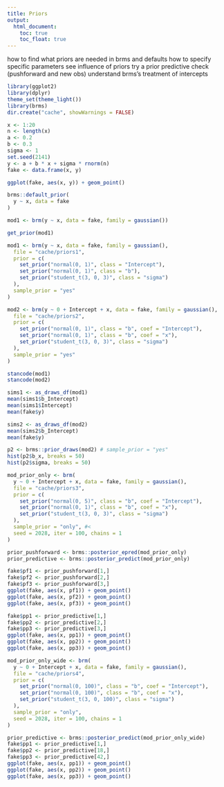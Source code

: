 ```yaml
---
title: Priors
output:
  html_document:
    toc: true
    toc_float: true
---
```


how to find what priors are needed in brms and defaults
how to specify specific parameters
see influence of priors
try a prior predictive check (pushforward and new obs)
understand brms's treatment of intercepts

```r
library(ggplot2)
library(dplyr)
theme_set(theme_light())
library(brms)
dir.create("cache", showWarnings = FALSE)
```

```r
x <- 1:20
n <- length(x)
a <- 0.2
b <- 0.3
sigma <- 1
set.seed(2141)
y <- a + b * x + sigma * rnorm(n)
fake <- data.frame(x, y)
```

```r
ggplot(fake, aes(x, y)) + geom_point()
```

```r
brms::default_prior(
  y ~ x, data = fake
)
```

```r
mod1 <- brm(y ~ x, data = fake, family = gaussian())
```

```r
get_prior(mod1)
```

```r
mod1 <- brm(y ~ x, data = fake, family = gaussian(),
  file = "cache/priors1",
  prior = c(
    set_prior("normal(0, 1)", class = "Intercept"),
    set_prior("normal(0, 1)", class = "b"),
    set_prior("student_t(3, 0, 3)", class = "sigma")
  ),
  sample_prior = "yes"
)
```

```r
mod2 <- brm(y ~ 0 + Intercept + x, data = fake, family = gaussian(),
  file = "cache/priors2",
  prior = c(
    set_prior("normal(0, 1)", class = "b", coef = "Intercept"),
    set_prior("normal(0, 1)", class = "b", coef = "x"),
    set_prior("student_t(3, 0, 3)", class = "sigma")
  ),
  sample_prior = "yes"
)
```

```r
stancode(mod1)
stancode(mod2)
```

```r
sims1 <- as_draws_df(mod1)
mean(sims1$b_Intercept)
mean(sims1$Intercept)
mean(fake$y)
```

```r
sims2 <- as_draws_df(mod2)
mean(sims2$b_Intercept)
mean(fake$y)
```

```r
p2 <- brms::prior_draws(mod2) # sample_prior = "yes"
hist(p2$b_x, breaks = 50)
hist(p2$sigma, breaks = 50)
```

```r
mod_prior_only <- brm(
  y ~ 0 + Intercept + x, data = fake, family = gaussian(),
  file = "cache/priors3",
  prior = c(
    set_prior("normal(0, 5)", class = "b", coef = "Intercept"),
    set_prior("normal(0, 1)", class = "b", coef = "x"),
    set_prior("student_t(3, 0, 3)", class = "sigma")
  ),
  sample_prior = "only", #<
  seed = 2028, iter = 100, chains = 1
)
```

```r
prior_pushforward <- brms::posterior_epred(mod_prior_only)
prior_predictive <- brms::posterior_predict(mod_prior_only)
```

```r
fake$pf1 <- prior_pushforward[1,]
fake$pf2 <- prior_pushforward[2,]
fake$pf3 <- prior_pushforward[3,]
ggplot(fake, aes(x, pf1)) + geom_point()
ggplot(fake, aes(x, pf2)) + geom_point()
ggplot(fake, aes(x, pf3)) + geom_point()
```

```r
fake$pp1 <- prior_predictive[1,]
fake$pp2 <- prior_predictive[2,]
fake$pp3 <- prior_predictive[3,]
ggplot(fake, aes(x, pp1)) + geom_point()
ggplot(fake, aes(x, pp2)) + geom_point()
ggplot(fake, aes(x, pp3)) + geom_point()
```

```r
mod_prior_only_wide <- brm(
  y ~ 0 + Intercept + x, data = fake, family = gaussian(),
  file = "cache/priors4",
  prior = c(
    set_prior("normal(0, 100)", class = "b", coef = "Intercept"),
    set_prior("normal(0, 100)", class = "b", coef = "x"),
    set_prior("student_t(3, 0, 100)", class = "sigma")
  ),
  sample_prior = "only",
  seed = 2028, iter = 100, chains = 1
)
```

```r
prior_predictive <- brms::posterior_predict(mod_prior_only_wide)
fake$pp1 <- prior_predictive[1,]
fake$pp2 <- prior_predictive[18,]
fake$pp3 <- prior_predictive[42,]
ggplot(fake, aes(x, pp1)) + geom_point()
ggplot(fake, aes(x, pp2)) + geom_point()
ggplot(fake, aes(x, pp3)) + geom_point()
```

